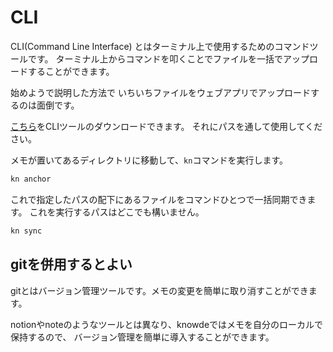 
# CLI
CLI(Command Line Interface) とはターミナル上で使用するためのコマンドツールです。
ターミナル上からコマンドを叩くことでファイルを一括でアップロードすることができます。

<Link to="/docs/get-started">始めよう</Link>で説明した方法で
いちいちファイルをウェブアプリでアップロードするのは面倒です。

[こちら](https://github.com/shogogoto/knowde/releases/latest)をCLIツールのダウンロードできます。
それにパスを通して使用してください。

メモが置いてあるディレクトリに移動して、`kn`コマンドを実行します。
```bash
kn anchor
```

これで指定したパスの配下にあるファイルをコマンドひとつで一括同期できます。
これを実行するパスはどこでも構いません。
```bash
kn sync
```

## gitを併用するとよい
gitとはバージョン管理ツールです。メモの変更を簡単に取り消すことができます。

notionやnoteのようなツールとは異なり、knowdeではメモを自分のローカルで保持するので、
バージョン管理を簡単に導入することができます。
